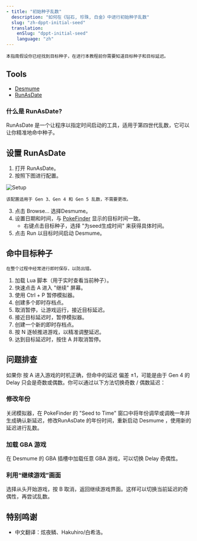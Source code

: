 ```yaml
---
- title: "初始种子乱数"
  description: "如何在《钻石, 珍珠, 白金》中进行初始种子乱数"
  slug: "zh-dppt-initial-seed"
  translation:
    enSlug: "dppt-initial-seed"
    language: "zh"
---
```


```
本指南假设你已经找到目标种子，在进行本教程前你需要知道目标种子和目标延迟。
```

## Tools

- [Desmume](/desmume-setup)
- [RunAsDate](https://www.nirsoft.net/utils/run_as_date.html)

### 什么是 RunAsDate?

RunAsDate 是一个让程序以指定时间启动的工具，适用于第四世代乱数，它可以让你精准地命中种子。

## 设置 RunAsDate

1. 打开 RunAsDate。
2. 按照下图进行配置。

![Setup](/images/Diamond-Pearl-Platinum/Initial-Seed/Setup.png)

```
该配置适用于 Gen 3、Gen 4 和 Gen 5 乱数，不需要更改。
```

3. 点击 Browse... 选择Desmume。
4. 设置日期和时间，与 [PokeFinder](/pokefinder) 显示的目标时间一致。
   - 右键点击目标种子，选择 "为seed生成时间" 来获得具体时间。
5. 点击 Run 以目标时间启动 Desmume。

## 命中目标种子

```
在整个过程中经常进行即时保存，以防出错。
```

1. 加载 Lua 脚本（用于实时查看当前种子）。
2. 快速点击 A 进入 "继续" 屏幕。
3. 使用 Ctrl + P 暂停模拟器。
4. 创建多个即时存档点。
5. 取消暂停，让游戏运行，接近目标延迟。
6. 接近目标延迟时，暂停模拟器。
7. 创建一个新的即时存档点。
8. 按 N 逐帧推进游戏，以精准调整延迟。
9. 达到目标延迟时，按住 A 并取消暂停。

## 问题排查

如果你 按 A 进入游戏的时机正确，但命中的延迟 偏差 ±1，可能是由于 Gen 4 的 Delay 只会是奇数或偶数。你可以通过以下方法切换奇数 / 偶数延迟：

### 修改年份

关闭模拟器，在 PokeFinder 的 "Seed to Time" 窗口中将年份调早或调晚一年并生成确认新延迟，修改RunAsDate 的年份时间，重新启动 Desmume ，使用新的延迟进行乱数。

### 加载 GBA 游戏

在 Desmume 的 GBA 插槽中加载任意 GBA 游戏，可以切换 Delay 奇偶性。

### 利用“继续游戏”画面

选择从头开始游戏，按 B 取消，返回继续游戏界面。这样可以切换当前延迟的奇偶性，再尝试乱数。

## 特别鸣谢

- 中文翻译：炫夜鳞、Hakuhiro/白希洛。

